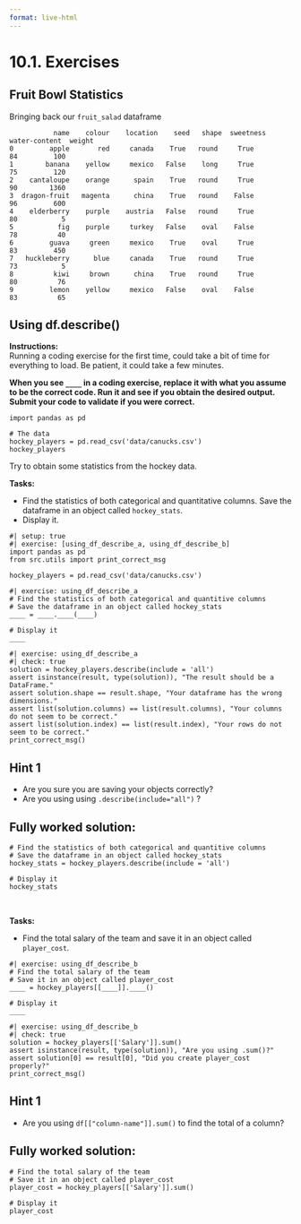 ```yaml
---
format: live-html
---
```


<script src='../../src/quiz.js'></script>

# 10.1. Exercises

## Fruit Bowl Statistics

Bringing back our `fruit_salad` dataframe

```out
           name    colour    location    seed   shape  sweetness   water-content  weight
0         apple       red     canada    True   round     True          84         100
1        banana    yellow     mexico   False    long     True          75         120
2    cantaloupe    orange      spain    True   round     True          90        1360
3  dragon-fruit   magenta      china    True   round    False          96         600
4    elderberry    purple    austria   False   round     True          80           5
5           fig    purple     turkey   False    oval    False          78          40
6         guava     green     mexico    True    oval     True          83         450
7   huckleberry      blue     canada    True   round     True          73           5
8          kiwi     brown      china    True   round     True          80          76
9         lemon    yellow     mexico   False    oval    False          83          65
```

<div id='mcq1'></div>
<script>
    generateQuiz(
        'mcq1',
        'Question 1',
        'Which of the following columns contain numerical data?',
        {
        '<code>colour</code>, <code>shape</code>, <code>water-content</code>': 'Maybe it would be a good idea to take a look at the slides again.',
        '<code>colour</code>, <code>seed</code>, <code>water-content</code>, <code>weight</code>': 'Some of the columns may be in here though!',
        '<code>water-content</code>, <code>weight</code>': 'This looks great! Well done!',
        'All of the columns are categorical': 'Maybe it would be a good idea to take a look at the slides again.',
        },
        '<code>water-content</code>, <code>weight</code>',
    );
</script>

<div id='mcq2'></div>
<script>
    generateQuiz(
        'mcq2',
        'Question 2',
        'We need summary statistics of both numerical and categorical columns of the dataframe <code>fruit_salad</code>. What code would be suitable for this?',
        {
        '<code>df.describe()</code>': 'Is our dataframe named <code>df</code>? Will this get summary statistics for all the columns?',
        '<code>fruit_salad.describe()</code>': 'We want statistics of both quantitative and categorical columns.',
        '<code>fruit_salad.describe(include="all")</code>': 'This looks great! Well done!',
        '<code>fruit_salad.summary(include="all")</code>': 'Is <code>summary</code> the correct command here?',
        },
        '<code>fruit_salad.describe(include="all")</code>',
    );
</script>

## Using df.describe()

**Instructions:**    
Running a coding exercise for the first time, could take a bit of time for everything to load. Be patient, it could take a few minutes. 

**When you see `____` in a coding exercise, replace it with what you assume to be the correct code. Run it and see if you obtain the desired output. Submit your code to validate if you were correct.**

```pyodide
import pandas as pd

# The data
hockey_players = pd.read_csv('data/canucks.csv')
hockey_players
```

Try to obtain some statistics from the hockey data.

**Tasks:**

- Find the statistics of both categorical and quantitative columns. Save the dataframe in an object called `hockey_stats`.
- Display it.

```pyodide
#| setup: true
#| exercise: [using_df_describe_a, using_df_describe_b]
import pandas as pd
from src.utils import print_correct_msg

hockey_players = pd.read_csv('data/canucks.csv')
```

```pyodide
#| exercise: using_df_describe_a
# Find the statistics of both categorical and quantitive columns
# Save the dataframe in an object called hockey_stats
____ = ____.____(____)

# Display it
____
```

```pyodide
#| exercise: using_df_describe_a
#| check: true
solution = hockey_players.describe(include = 'all')
assert isinstance(result, type(solution)), "The result should be a DataFrame."
assert solution.shape == result.shape, "Your dataframe has the wrong dimensions."
assert list(solution.columns) == list(result.columns), "Your columns do not seem to be correct."
assert list(solution.index) == list(result.index), "Your rows do not seem to be correct."
print_correct_msg()
```

:::: { .hint exercise="using_df_describe_a" }
::: { .callout-note collapse="false" }

## Hint 1

- Are you sure you are saving your objects correctly?
- Are you using using `.describe(include="all")` ?

:::
::::

:::: { .solution exercise="using_df_describe_a" }
::: { .callout-tip collapse="false" }

## Fully worked solution:

```pyodide
# Find the statistics of both categorical and quantitive columns  
# Save the dataframe in an object called hockey_stats
hockey_stats = hockey_players.describe(include = 'all')

# Display it
hockey_stats
```

:::
::::

<br>

**Tasks:**

- Find the total salary of the team and save it in an object called `player_cost`.

```pyodide
#| exercise: using_df_describe_b
# Find the total salary of the team 
# Save it in an object called player_cost
____ = hockey_players[[____]].____()

# Display it
____
```

```pyodide
#| exercise: using_df_describe_b
#| check: true
solution = hockey_players[['Salary']].sum()
assert isinstance(result, type(solution)), "Are you using .sum()?"
assert solution[0] == result[0], "Did you create player_cost properly?"
print_correct_msg()
```

:::: { .hint exercise="using_df_describe_b" }
::: { .callout-note collapse="false" }

## Hint 1

- Are you using `df[["column-name"]].sum()` to find the total of a column?

:::
::::

:::: { .solution exercise="using_df_describe_b" }
::: { .callout-tip collapse="false" }

## Fully worked solution:

```pyodide
# Find the total salary of the team 
# Save it in an object called player_cost
player_cost = hockey_players[['Salary']].sum()

# Display it
player_cost
```

:::
::::